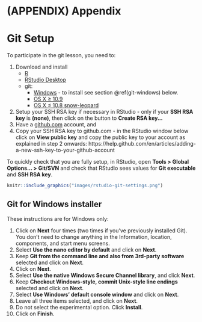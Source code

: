 # (APPENDIX) Appendix {-}

# Git Setup

To participate in the git lesson,
you need to:

1. Download and install
    - [R](https://cloud.r-project.org/)
    - [RStudio Desktop](https://www.rstudio.com/products/rstudio/download/#download)
    - git:
	    - [Windows](https://git-for-windows.github.io/) - to install see section \@ref(git-windows) below.
		- [OS X &ge; 10.9](http://sourceforge.net/projects/git-osx-installer/files/)
		- [OS X &le; 10.8 snow-leopard](http://sourceforge.net/projects/git-osx-installer/files/)
2. Setup your SSH RSA key if necessary in RStudio -
   only if your **SSH RSA key** is **(none)**, then
   click on the button to **Create RSA key...**
3. Have a [github.com](https://github.com) account, and
4. Copy your SSH RSA key to github.com -
   in the RStudio window below click on **View public key**
   and copy the public key to your account as explained in step 2 onwards:
   https://help.github.com/en/articles/adding-a-new-ssh-key-to-your-github-account

To quickly check that you are fully setup, in RStudio, open
**Tools > Global Options... > Git/SVN** and check
that RStudio sees values for **Git executable** and
**SSH RSA key**.

```r
knitr::include_graphics("images/rstudio-git-settings.png")
```

## Git for Windows installer {#git-windows}

These instructions are for Windows only:

1. Click on **Next** four times (two times if you've previously installed Git). You don't need to change anything in the Information, location, components, and start menu screens.
1. Select **Use the nano editor by default** and click on **Next**.
1. Keep **Git from the command line and also from 3rd-party software** selected and click on **Next**.
1. Click on **Next**.
1. Select **Use the native Windows Secure Channel library**, and click **Next**.
1. Keep **Checkout Windows-style, commit Unix-style line endings** selected and click on **Next**.
1. Select **Use Windows' default console window** and click on **Next**.
1. Leave all three items selected, and click on **Next**.
1. Do not select the experimental option. Click **Install**.
1. Click on **Finish**.
